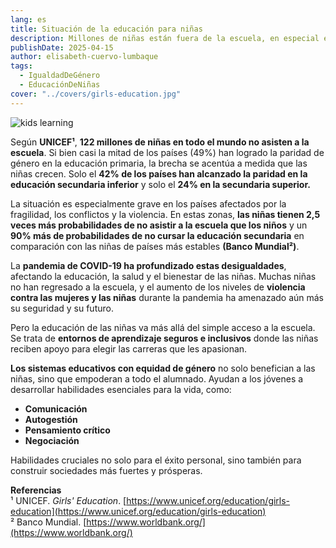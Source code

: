 ```yaml
---
lang: es
title: Situación de la educación para niñas
description: Millones de niñas están fuera de la escuela, en especial en zonas de conflicto, y la brecha educativa se agrava con la edad.
publishDate: 2025-04-15
author: elisabeth-cuervo-lumbaque
tags:
  - IgualdadDeGénero
  - EducaciónDeNiñas
cover: "../covers/girls-education.jpg"
---
```



<Image src={figure_1} alt="kids learning" />

Según **UNICEF¹**, **122 millones de niñas en todo el mundo no asisten a la escuela**. Si bien casi la mitad de los países (49%) han logrado la paridad de género en la educación primaria, la brecha se acentúa a medida que las niñas crecen. Solo el **42% de los países han alcanzado la paridad en la educación secundaria inferior** y solo el **24% en la secundaria superior.**

La situación es especialmente grave en los países afectados por la fragilidad, los conflictos y la violencia. En estas zonas, **las niñas tienen 2,5 veces más probabilidades de no asistir a la escuela que los niños** y un **90% más de probabilidades de no cursar la educación secundaria** en comparación con las niñas de países más estables **(Banco Mundial²)**.

La **pandemia de COVID-19 ha profundizado estas desigualdades**, afectando la educación, la salud y el bienestar de las niñas. Muchas niñas no han regresado a la escuela, y el aumento de los niveles de **violencia contra las mujeres y las niñas** durante la pandemia ha amenazado aún más su seguridad y su futuro.

Pero la educación de las niñas va más allá del simple acceso a la escuela. Se trata de **entornos de aprendizaje seguros e inclusivos** donde las niñas reciben apoyo para elegir las carreras que les apasionan.

**Los sistemas educativos con equidad de género** no solo benefician a las niñas, sino que empoderan a todo el alumnado. Ayudan a los jóvenes a desarrollar habilidades esenciales para la vida, como:

- **Comunicación**
- **Autogestión**
- **Pensamiento crítico**
- **Negociación**

Habilidades cruciales no solo para el éxito personal, sino también para construir sociedades más fuertes y prósperas.

**Referencias**  
¹ UNICEF. _Girls' Education_. [https://www.unicef.org/education/girls-education](https://www.unicef.org/education/girls-education)  
² Banco Mundial. [https://www.worldbank.org/](https://www.worldbank.org/)
